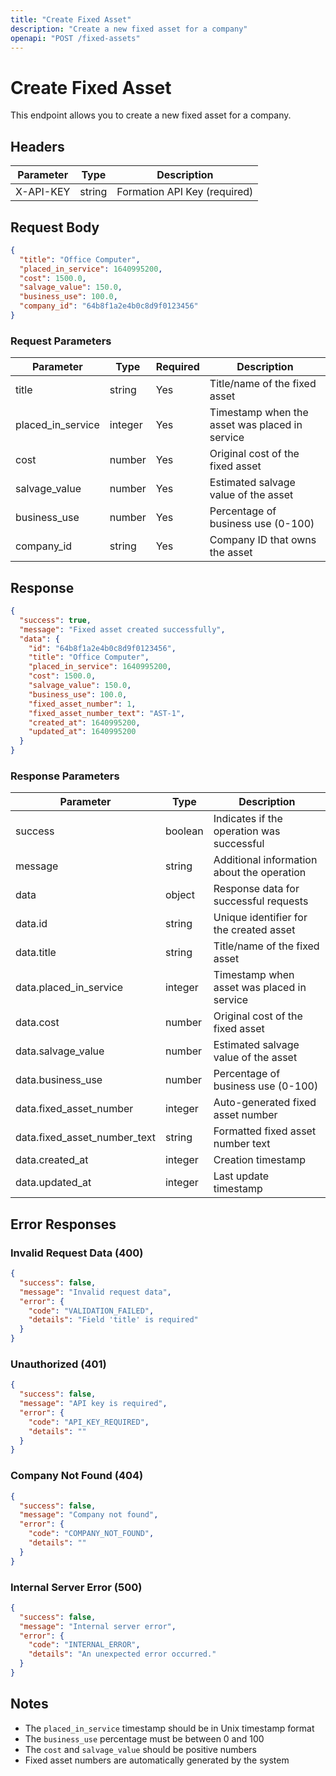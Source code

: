 ```yaml
---
title: "Create Fixed Asset"
description: "Create a new fixed asset for a company"
openapi: "POST /fixed-assets"
---
```


# Create Fixed Asset

This endpoint allows you to create a new fixed asset for a company.

## Headers

| Parameter | Type   | Description                  |
| --------- | ------ | ---------------------------- |
| X-API-KEY | string | Formation API Key (required) |

## Request Body

```json
{
  "title": "Office Computer",
  "placed_in_service": 1640995200,
  "cost": 1500.0,
  "salvage_value": 150.0,
  "business_use": 100.0,
  "company_id": "64b8f1a2e4b0c8d9f0123456"
}
```

### Request Parameters

| Parameter         | Type    | Required | Description                                    |
| ----------------- | ------- | -------- | ---------------------------------------------- |
| title             | string  | Yes      | Title/name of the fixed asset                  |
| placed_in_service | integer | Yes      | Timestamp when the asset was placed in service |
| cost              | number  | Yes      | Original cost of the fixed asset               |
| salvage_value     | number  | Yes      | Estimated salvage value of the asset           |
| business_use      | number  | Yes      | Percentage of business use (0-100)             |
| company_id        | string  | Yes      | Company ID that owns the asset                 |

## Response

```json
{
  "success": true,
  "message": "Fixed asset created successfully",
  "data": {
    "id": "64b8f1a2e4b0c8d9f0123456",
    "title": "Office Computer",
    "placed_in_service": 1640995200,
    "cost": 1500.0,
    "salvage_value": 150.0,
    "business_use": 100.0,
    "fixed_asset_number": 1,
    "fixed_asset_number_text": "AST-1",
    "created_at": 1640995200,
    "updated_at": 1640995200
  }
}
```

### Response Parameters

| Parameter                    | Type    | Description                                |
| ---------------------------- | ------- | ------------------------------------------ |
| success                      | boolean | Indicates if the operation was successful  |
| message                      | string  | Additional information about the operation |
| data                         | object  | Response data for successful requests      |
| data.id                      | string  | Unique identifier for the created asset    |
| data.title                   | string  | Title/name of the fixed asset              |
| data.placed_in_service       | integer | Timestamp when asset was placed in service |
| data.cost                    | number  | Original cost of the fixed asset           |
| data.salvage_value           | number  | Estimated salvage value of the asset       |
| data.business_use            | number  | Percentage of business use (0-100)         |
| data.fixed_asset_number      | integer | Auto-generated fixed asset number          |
| data.fixed_asset_number_text | string  | Formatted fixed asset number text          |
| data.created_at              | integer | Creation timestamp                         |
| data.updated_at              | integer | Last update timestamp                      |

## Error Responses

### Invalid Request Data (400)

```json
{
  "success": false,
  "message": "Invalid request data",
  "error": {
    "code": "VALIDATION_FAILED",
    "details": "Field 'title' is required"
  }
}
```

### Unauthorized (401)

```json
{
  "success": false,
  "message": "API key is required",
  "error": {
    "code": "API_KEY_REQUIRED",
    "details": ""
  }
}
```

### Company Not Found (404)

```json
{
  "success": false,
  "message": "Company not found",
  "error": {
    "code": "COMPANY_NOT_FOUND",
    "details": ""
  }
}
```

### Internal Server Error (500)

```json
{
  "success": false,
  "message": "Internal server error",
  "error": {
    "code": "INTERNAL_ERROR",
    "details": "An unexpected error occurred."
  }
}
```

## Notes

- The `placed_in_service` timestamp should be in Unix timestamp format
- The `business_use` percentage must be between 0 and 100
- The `cost` and `salvage_value` should be positive numbers
- Fixed asset numbers are automatically generated by the system
